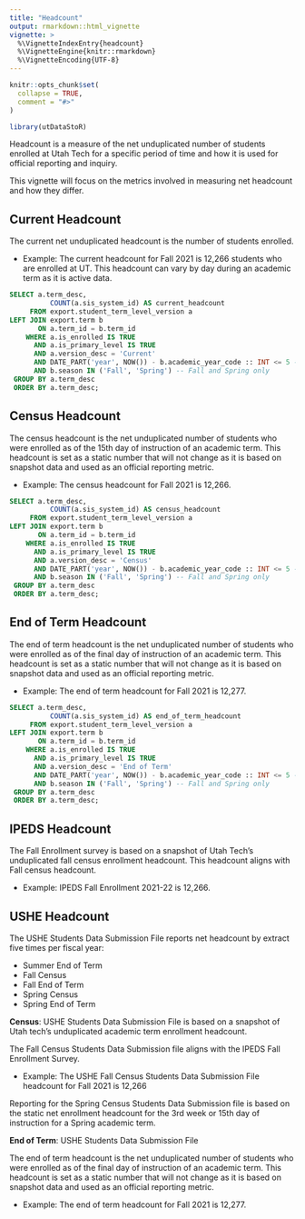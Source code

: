 ```yaml
---
title: "Headcount"
output: rmarkdown::html_vignette
vignette: >
  %\VignetteIndexEntry{headcount}
  %\VignetteEngine{knitr::rmarkdown}
  %\VignetteEncoding{UTF-8}
---
```


```r
knitr::opts_chunk$set(
  collapse = TRUE,
  comment = "#>"
)
```

```r
library(utDataStoR)
```

Headcount is a measure of the net unduplicated number of students enrolled at Utah Tech for a specific period of time and how it is used for official reporting and inquiry.

This vignette will focus on the metrics involved in measuring net headcount and how they differ.

## Current Headcount

The current net unduplicated headcount is the number of students enrolled. 

- Example: The current headcount for Fall 2021 is 12,266 students who are enrolled at UT. This headcount can vary by day during an academic term as it is active data.

```sql
SELECT a.term_desc,
          COUNT(a.sis_system_id) AS current_headcount
     FROM export.student_term_level_version a
LEFT JOIN export.term b
       ON a.term_id = b.term_id
    WHERE a.is_enrolled IS TRUE
      AND a.is_primary_level IS TRUE
      AND a.version_desc = 'Current'
      AND DATE_PART('year', NOW()) - b.academic_year_code :: INT <= 5 -- Last 5 Years
      AND b.season IN ('Fall', 'Spring') -- Fall and Spring only
 GROUP BY a.term_desc
 ORDER BY a.term_desc;
``` 

## Census Headcount

The census headcount is the net unduplicated number of students who were enrolled as of the 15th day of instruction of an academic term. This headcount is set as a static number that will not change as it is based on snapshot data and used as an official reporting metric.

- Example: The census headcount for Fall 2021 is 12,266.

```sql
SELECT a.term_desc,
          COUNT(a.sis_system_id) AS census_headcount
     FROM export.student_term_level_version a
LEFT JOIN export.term b
       ON a.term_id = b.term_id
    WHERE a.is_enrolled IS TRUE
      AND a.is_primary_level IS TRUE
      AND a.version_desc = 'Census'
      AND DATE_PART('year', NOW()) - b.academic_year_code :: INT <= 5 -- Last 5 Years
      AND b.season IN ('Fall', 'Spring') -- Fall and Spring only
 GROUP BY a.term_desc
 ORDER BY a.term_desc;
```

## End of Term Headcount

The end of term headcount is the net unduplicated number of students who were enrolled as of the final day of instruction of an academic term. This headcount is set as a static number that will not change as it is based on snapshot data and used as an official reporting metric.

- Example: The end of term headcount for Fall 2021 is 12,277.

```sql
SELECT a.term_desc,
          COUNT(a.sis_system_id) AS end_of_term_headcount
     FROM export.student_term_level_version a
LEFT JOIN export.term b
       ON a.term_id = b.term_id
    WHERE a.is_enrolled IS TRUE
      AND a.is_primary_level IS TRUE
      AND a.version_desc = 'End of Term'
      AND DATE_PART('year', NOW()) - b.academic_year_code :: INT <= 5 -- Last 5 Years
      AND b.season IN ('Fall', 'Spring') -- Fall and Spring only
 GROUP BY a.term_desc
 ORDER BY a.term_desc;
```

## IPEDS Headcount

The Fall Enrollment survey is based on a snapshot of Utah Tech's unduplicated fall census enrollment headcount. This headcount aligns with Fall census headcount.

- Example: IPEDS Fall Enrollment 2021-22 is 12,266. 


## USHE Headcount

The USHE Students Data Submission File reports net headcount by extract five times per fiscal year:

- Summer End of Term
- Fall Census 
- Fall End of Term
- Spring Census
- Spring End of Term

**Census**: USHE Students Data Submission File is based on a snapshot of Utah tech's unduplicated academic term enrollment headcount. 

The Fall Census Students Data Submission file aligns with the IPEDS Fall Enrollment Survey. 

- Example: The USHE Fall Census Students Data Submission File headcount for Fall 2021 is 12,266

Reporting for the Spring Census Students Data Submission file is based on the static net enrollment headcount for the 3rd week or 15th day of instruction for a Spring academic term.

**End of Term**: USHE Students Data Submission File

The end of term headcount is the net unduplicated number of students who were enrolled as of the final day of instruction of an academic term. This headcount is set as a static number that will not change as it is based on snapshot data and used as an official reporting metric.

- Example: The end of term headcount for Fall 2021 is 12,277.


